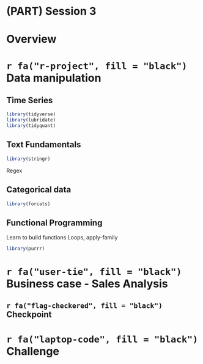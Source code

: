 # (PART) Session 3 {-}
# Overview
#  `r fa("r-project", fill = "black")` Data manipulation {#session_01_03}

## Time Series

```r
library(tidyverse)
library(lubridate)
library(tidyquant)
```

## Text Fundamentals

```r
library(stringr)
```
Regex

## Categorical data

```r
library(forcats)
```

## Functional Programming

Learn to build functions
Loops, apply-family

```r
library(purrr)
```

#  `r fa("user-tie", fill = "black")` Business case - Sales Analysis
##  `r fa("flag-checkered", fill = "black")` Checkpoint
#  `r fa("laptop-code", fill = "black")` Challenge
